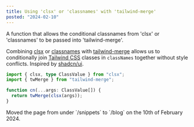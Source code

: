 ```yaml
---
title: Using 'clsx' or 'classnames' with 'tailwind-merge'
posted: "2024-02-10"
---
```


A function that allows the conditional classnames from 'clsx' or 'classnames' to be passed into 'tailwind-merge'.

Combining [clsx](https://www.npmjs.com/package/clsx) or [classnames](https://www.npmjs.com/package/classnames) with [tailwind-merge](https://www.npmjs.com/package/tailwind-merge) allows us to conditionally join [Tailwind CSS](https://tailwindcss.com/) classes in `classNames` together without style conflicts. Inspired by [shadcn/ui](https://ui.shadcn.com/).

```typescript {4-6}
import { clsx, type ClassValue } from "clsx";
import { twMerge } from "tailwind-merge";

function cn(...args: ClassValue[]) {
  return twMerge(clsx(args));
}
```

<Callout>
  Moved the page from under `/snippets` to `/blog` on the 10th of February 2024.
</Callout>
